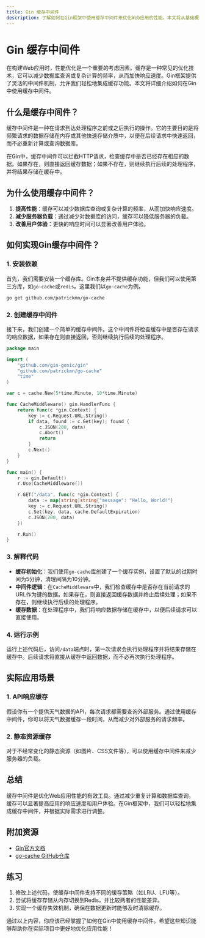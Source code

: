 ```yaml
---
title: Gin 缓存中间件
description: 了解如何在Gin框架中使用缓存中间件来优化Web应用的性能。本文将从基础概念讲起，逐步深入，并提供实际案例和代码示例。
---
```


# Gin 缓存中间件

在构建Web应用时，性能优化是一个重要的考虑因素。缓存是一种常见的优化技术，它可以减少数据库查询或复杂计算的频率，从而加快响应速度。Gin框架提供了灵活的中间件机制，允许我们轻松地集成缓存功能。本文将详细介绍如何在Gin中使用缓存中间件。

## 什么是缓存中间件？

缓存中间件是一种在请求到达处理程序之前或之后执行的操作。它的主要目的是将频繁请求的数据存储在内存或其他快速存储介质中，以便在后续请求中快速返回，而不必重新计算或查询数据库。

在Gin中，缓存中间件可以拦截HTTP请求，检查缓存中是否已经存在相应的数据。如果存在，则直接返回缓存数据；如果不存在，则继续执行后续的处理程序，并将结果存储在缓存中。

## 为什么使用缓存中间件？

1. **提高性能**：缓存可以减少数据库查询或复杂计算的频率，从而加快响应速度。
2. **减少服务器负载**：通过减少对数据库的访问，缓存可以降低服务器的负载。
3. **改善用户体验**：更快的响应时间可以显著改善用户体验。

## 如何实现Gin缓存中间件？

### 1. 安装依赖

首先，我们需要安装一个缓存库。Gin本身并不提供缓存功能，但我们可以使用第三方库，如`go-cache`或`redis`。这里我们以`go-cache`为例。

```bash
go get github.com/patrickmn/go-cache
```

### 2. 创建缓存中间件

接下来，我们创建一个简单的缓存中间件。这个中间件将检查缓存中是否存在请求的响应数据，如果存在则直接返回，否则继续执行后续的处理程序。

```go
package main

import (
    "github.com/gin-gonic/gin"
    "github.com/patrickmn/go-cache"
    "time"
)

var c = cache.New(5*time.Minute, 10*time.Minute)

func CacheMiddleware() gin.HandlerFunc {
    return func(c *gin.Context) {
        key := c.Request.URL.String()
        if data, found := c.Get(key); found {
            c.JSON(200, data)
            c.Abort()
            return
        }
        c.Next()
    }
}

func main() {
    r := gin.Default()
    r.Use(CacheMiddleware())

    r.GET("/data", func(c *gin.Context) {
        data := map[string]string{"message": "Hello, World!"}
        key := c.Request.URL.String()
        c.Set(key, data, cache.DefaultExpiration)
        c.JSON(200, data)
    })

    r.Run()
}
```

### 3. 解释代码

- **缓存初始化**：我们使用`go-cache`库创建了一个缓存实例，设置了默认的过期时间为5分钟，清理间隔为10分钟。
- **中间件逻辑**：在`CacheMiddleware`中，我们检查缓存中是否存在当前请求的URL作为键的数据。如果存在，则直接返回缓存数据并终止后续处理；如果不存在，则继续执行后续的处理程序。
- **缓存数据**：在处理程序中，我们将响应数据存储在缓存中，以便后续请求可以直接使用。

### 4. 运行示例

运行上述代码后，访问`/data`端点时，第一次请求会执行处理程序并将结果存储在缓存中。后续请求将直接从缓存中返回数据，而不必再次执行处理程序。

## 实际应用场景

### 1. API响应缓存

假设你有一个提供天气数据的API，每次请求都需要查询外部服务。通过使用缓存中间件，你可以将天气数据缓存一段时间，从而减少对外部服务的请求频率。

### 2. 静态资源缓存

对于不经常变化的静态资源（如图片、CSS文件等），可以使用缓存中间件来减少服务器的负载。

## 总结

缓存中间件是优化Web应用性能的有效工具。通过减少重复计算和数据库查询，缓存可以显著提高应用的响应速度和用户体验。在Gin框架中，我们可以轻松地集成缓存中间件，并根据实际需求进行调整。

## 附加资源

- [Gin官方文档](https://gin-gonic.com/docs/)
- [go-cache GitHub仓库](https://github.com/patrickmn/go-cache)

## 练习

1. 修改上述代码，使缓存中间件支持不同的缓存策略（如LRU、LFU等）。
2. 尝试将缓存存储从内存切换到Redis，并比较两者的性能差异。
3. 实现一个缓存失效机制，确保在数据更新时能够及时清除缓存。

通过以上内容，你应该已经掌握了如何在Gin中使用缓存中间件。希望这些知识能够帮助你在实际项目中更好地优化应用性能！